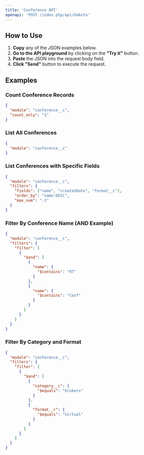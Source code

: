 ```yaml
---
title: 'Conference API'
openapi: 'POST /index.php/api/dakota'
---
```


## How to Use

1. **Copy** any of the JSON examples below.
2. **Go to the API playground** by clicking on the **"Try it"** button.
3. **Paste** the JSON into the request body field.
4. **Click "Send"** button to execute the request.

## Examples

### Count Conference Records
```json
{
  "module": "conference__c",
  "count_only": "1"
}
```

### List All Conferences
```json
{
  "module": "conference__c"
}
```

### List Conferences with Specific Fields
```json
{
  "module": "conference__c",
  "filters": {
    "fields": ["name", "createddate", "format__c"],
    "order_by": "name:DESC",
    "max_num": "-1"
  }
}
```

### Filter By Conference Name (AND Example)
```json
{
  "module": "conference__c",
  "filters": {
    "filter": [
      {
        "$and": [
          {
            "name": {
              "$contains": "RT"
            }
          },
          {
            "name": {
              "$contains": "Conf"
            }
          }
        ]
      }
    ]
  }
}
```

### Filter By Category and Format
```json
{
  "module": "conference__c",
  "filters": {
    "filter": [
      {
        "$and": [
          {
            "category__c": {
              "$equals": "brokers"
            }
          },
          {
            "format__c": {
              "$equals": "Virtual"
            }
          }
        ]
      }
    ]
  }
} 